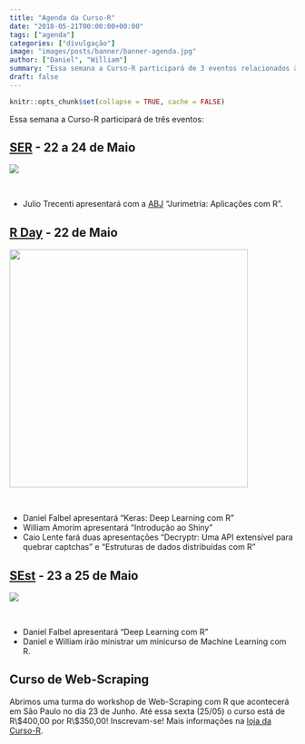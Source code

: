 ```yaml
---
title: "Agenda da Curso-R"
date: "2018-05-21T00:00:00+00:00"
tags: ["agenda"]
categories: ["divulgação"]
image: "images/posts/banner/banner-agenda.jpg"
author: ["Daniel", "William"]
summary: "Essa semana a Curso-R participará de 3 eventos relacionados à R e Estatística. Confira neste post!"
draft: false
---
```


```r
knitr::opts_chunk$set(collapse = TRUE, cache = FALSE)
```

Essa semana a Curso-R participará de três eventos:

## [SER](http://www.ser.uff.br) - 22 a 24 de Maio

![](https://scontent.fsdu17-1.fna.fbcdn.net/v/t31.0-8/26756633_2025091617706402_7668362941929245130_o.jpg?_nc_cat=0&oh=ef2ce6b3769111f79821b0f1707e2ec1&oe=5B99E853)

<br>

* Julio Trecenti apresentará com a [ABJ](https://abj.org.br) "Jurimetria: Aplicações com R".

## [R Day](http://rday.leg.ufpr.br) - 22 de Maio


<img src="https://github.com/leg-ufpr/rday/blob/master/static/images/r-day.png?raw=true" height="420" width="420" align="middle">

<br>

- Daniel Falbel apresentará "Keras: Deep Learning com R"
- William Amorim apresentará "Introdução ao Shiny"
- Caio Lente fará duas apresentações "Decryptr: Uma API extensível para quebrar captchas" e "Estruturas de dados distribuídas com R"

## [SEst](https://www.facebook.com/SemanaDaEstatistica/) - 23 a 25 de Maio

![](https://scontent.fsdu17-1.fna.fbcdn.net/v/t1.0-9/20293135_1693838603981520_7338941194443704232_n.jpg?_nc_cat=0&oh=940a79d200ceec3535fabafda3b956eb&oe=5B88EE59)

<br>

- Daniel Falbel apresentará "Deep Learning com R"
- Daniel e William irão ministrar um minicurso de Machine Learning com R.

## Curso de Web-Scraping

Abrimos uma turma do workshop de Web-Scraping com R que acontecerá em São Paulo no dia 23 de Junho.
Até essa sexta (25/05) o curso está de R\\$400,00 por R\\$350,00! Inscrevam-se!
Mais informações na [loja da Curso-R](http://loja.curso-r.com/web-scraping).








